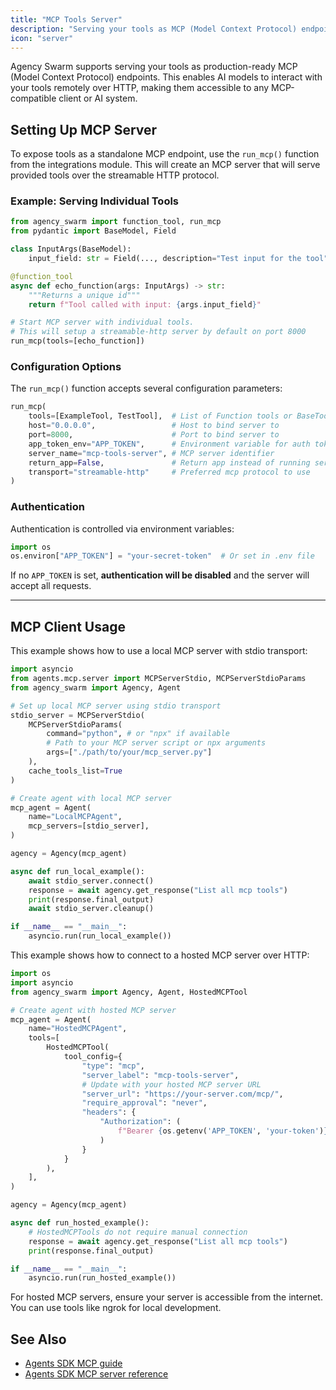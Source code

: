 ```yaml
---
title: "MCP Tools Server"
description: "Serving your tools as MCP (Model Context Protocol) endpoints."
icon: "server"
---
```


Agency Swarm supports serving your tools as production-ready MCP (Model Context Protocol) endpoints.
This enables AI models to interact with your tools remotely over HTTP, making them accessible to any MCP-compatible client or AI system.

## Setting Up MCP Server

To expose tools as a standalone MCP endpoint, use the `run_mcp()` function from the integrations module.
This will create an MCP server that will serve provided tools over the streamable HTTP protocol.

### Example: Serving Individual Tools

```python
from agency_swarm import function_tool, run_mcp
from pydantic import BaseModel, Field

class InputArgs(BaseModel):
    input_field: str = Field(..., description="Test input for the tool")

@function_tool
async def echo_function(args: InputArgs) -> str:
    """Returns a unique id"""
    return f"Tool called with input: {args.input_field}"

# Start MCP server with individual tools.
# This will setup a streamable-http server by default on port 8000
run_mcp(tools=[echo_function])
```

### Configuration Options

The `run_mcp()` function accepts several configuration parameters:

```python
run_mcp(
    tools=[ExampleTool, TestTool],  # List of Function tools or BaseTools
    host="0.0.0.0",                 # Host to bind server to
    port=8000,                      # Port to bind server to
    app_token_env="APP_TOKEN",      # Environment variable for auth token
    server_name="mcp-tools-server", # MCP server identifier
    return_app=False,               # Return app instead of running server
    transport="streamable-http"     # Preferred mcp protocol to use
)
```

### Authentication

Authentication is controlled via environment variables:

```python
import os
os.environ["APP_TOKEN"] = "your-secret-token"  # Or set in .env file
```

If no `APP_TOKEN` is set, **authentication will be disabled** and the server will accept all requests.

---

## MCP Client Usage

<Tabs>
<Tab title="Local MCP Server">

This example shows how to use a local MCP server with stdio transport:

```python
import asyncio
from agents.mcp.server import MCPServerStdio, MCPServerStdioParams
from agency_swarm import Agency, Agent

# Set up local MCP server using stdio transport
stdio_server = MCPServerStdio(
    MCPServerStdioParams(
        command="python", # or "npx" if available
        # Path to your MCP server script or npx arguments
        args=["./path/to/your/mcp_server.py"]
    ),
    cache_tools_list=True
)

# Create agent with local MCP server
mcp_agent = Agent(
    name="LocalMCPAgent",
    mcp_servers=[stdio_server],
)

agency = Agency(mcp_agent)

async def run_local_example():
    await stdio_server.connect()
    response = await agency.get_response("List all mcp tools")
    print(response.final_output)
    await stdio_server.cleanup()

if __name__ == "__main__":
    asyncio.run(run_local_example())
```

</Tab>
<Tab title="Hosted MCP Server">

This example shows how to connect to a hosted MCP server over HTTP:

```python
import os
import asyncio
from agency_swarm import Agency, Agent, HostedMCPTool

# Create agent with hosted MCP server
mcp_agent = Agent(
    name="HostedMCPAgent",
    tools=[
        HostedMCPTool(
            tool_config={
                "type": "mcp",
                "server_label": "mcp-tools-server",
                # Update with your hosted MCP server URL
                "server_url": "https://your-server.com/mcp/",
                "require_approval": "never",
                "headers": {
                    "Authorization": (
                        f"Bearer {os.getenv('APP_TOKEN', 'your-token')}"
                    )
                }
            }
        ),
    ],
)

agency = Agency(mcp_agent)

async def run_hosted_example():
    # HostedMCPTools do not require manual connection
    response = await agency.get_response("List all mcp tools")
    print(response.final_output)

if __name__ == "__main__":
    asyncio.run(run_hosted_example())
```

<Note>
For hosted MCP servers, ensure your server is accessible from the internet.
You can use tools like ngrok for local development.
</Note>

</Tab>
</Tabs>

## See Also

- [Agents SDK MCP guide](https://openai.github.io/openai-agents-python/mcp/)
- [Agents SDK MCP server reference](https://openai.github.io/openai-agents-python/ref/mcp/server/)
